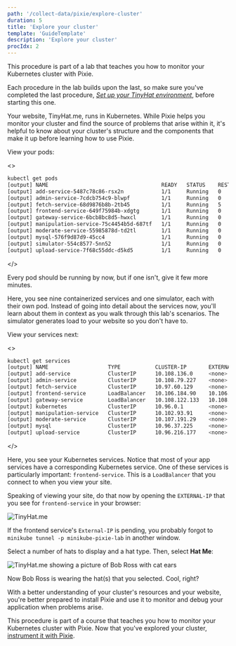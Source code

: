 ```yaml
---
path: '/collect-data/pixie/explore-cluster'
duration: 5
title: 'Explore your cluster'
template: 'GuideTemplate'
description: 'Explore your cluster'
procIdx: 2
---
```


<Callout variant="course" title="lab">

This procedure is part of a lab that teaches you how to monitor your Kubernetes cluster with Pixie.

Each procedure in the lab builds upon the last, so make sure you've completed the last procedure, [_Set up your TinyHat environment_](/collect-data/pixie/set-up-env), before starting this one.

</Callout>

Your website, TinyHat.me, runs in Kubernetes. While Pixie helps you monitor your cluster and find the source of problems that arise within it, it's helpful to know about your cluster's structure and the components that make it up before learning how to use Pixie.

<Steps>

<Step>

View your pods:

<>

```bash
kubectl get pods
[output] NAME                                    READY   STATUS    RESTARTS   AGE
[output] add-service-5487c78c86-rsx2n            1/1     Running   0          10m
[output] admin-service-7cdcb754c9-blwpf          1/1     Running   0          10m
[output] fetch-service-68d9876b8b-2tb45          1/1     Running   5          10m
[output] frontend-service-649f75984b-xdgtg       1/1     Running   0          10m
[output] gateway-service-6bcb8bc8d5-hwxcl        1/1     Running   0          10m
[output] manipulation-service-75c4454b5d-687tf   1/1     Running   0          10m
[output] moderate-service-55985878d-td2tl        1/1     Running   0          10m
[output] mysql-576f9d87d9-45cc4                  1/1     Running   0          10m
[output] simulator-554c8577-5nn52                1/1     Running   0          10m
[output] upload-service-7f68c55ddc-d5kd5         1/1     Running   0          10m
```

</>

<Callout variant="important">

Every pod should be running by now, but if one isn't, give it few more minutes.

</Callout>

Here, you see nine containerized services and one simulator, each with their own pod. Instead of going into detail about the services now, you'll learn about them in context as you walk through this lab's scenarios. The simulator generates load to your website so you don't have to.

</Step>

<Step>

View your services next:

<>

```bash
kubectl get services
[output] NAME                   TYPE           CLUSTER-IP       EXTERNAL-IP      PORT(S)        AGE
[output] add-service            ClusterIP      10.108.136.0     <none>           80/TCP         13m
[output] admin-service          ClusterIP      10.108.79.227    <none>           80/TCP         13m
[output] fetch-service          ClusterIP      10.97.60.129     <none>           80/TCP         13m
[output] frontend-service       LoadBalancer   10.106.184.90    10.106.184.90    80:32327/TCP   13m
[output] gateway-service        LoadBalancer   10.108.122.133   10.108.122.133   80:30691/TCP   13m
[output] kubernetes             ClusterIP      10.96.0.1        <none>           443/TCP        15m
[output] manipulation-service   ClusterIP      10.102.93.91     <none>           80/TCP         13m
[output] moderate-service       ClusterIP      10.107.191.29    <none>           80/TCP         13m
[output] mysql                  ClusterIP      10.96.37.225     <none>           3306/TCP       13m
[output] upload-service         ClusterIP      10.96.216.177    <none>           80/TCP         13m
```

</>

Here, you see your Kubernetes services. Notice that most of your app services have a corresponding Kubernetes service. One of these services is particularly important: `frontend-service`. This is a `LoadBalancer` that you connect to when you view your site.

</Step>

<Step>

Speaking of viewing your site, do that now by opening the `EXTERNAL-IP` that you see for `frontend-service` in your browser:

![TinyHat.me](../../../images/pixie/frontend.png)

<Callout variant="important">

If the frontend service's `External-IP` is pending, you probably forgot to `minikube tunnel -p minikube-pixie-lab` in another window.

</Callout>

</Step>

<Step>

Select a number of hats to display and a hat type. Then, select **Hat Me**:

![TinyHat.me showing a picture of Bob Ross with cat ears](../../../images/pixie/cat-ears-bob.png)

Now Bob Ross is wearing the hat(s) that you selected. Cool, right?

</Step>

</Steps>

With a better understanding of your cluster's resources and your website, you're better prepared to install Pixie and use it to monitor and debug your application when problems arise.

<Callout variant="course" title="lab">

This procedure is part of a course that teaches you how to monitor your Kubernetes cluster with Pixie. Now that you've explored your cluster, [instrument it with Pixie](/collect-data/pixie/instrument-cluster).

</Callout>
